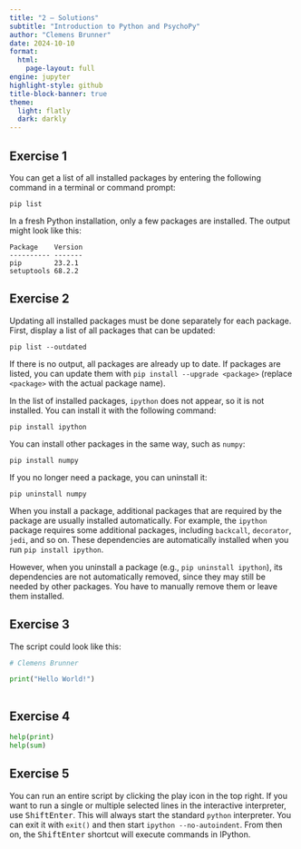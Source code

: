 ```yaml
---
title: "2 – Solutions"
subtitle: "Introduction to Python and PsychoPy"
author: "Clemens Brunner"
date: 2024-10-10
format:
  html:
    page-layout: full
engine: jupyter
highlight-style: github
title-block-banner: true
theme:
  light: flatly
  dark: darkly
---
```


## Exercise 1

You can get a list of all installed packages by entering the following command in a terminal or command prompt:

```
pip list
```

In a fresh Python installation, only a few packages are installed. The output might look like this:

```
Package    Version
---------- -------
pip        23.2.1
setuptools 68.2.2
```


## Exercise 2

Updating all installed packages must be done separately for each package. First, display a list of all packages that can be updated:

```
pip list --outdated
```

If there is no output, all packages are already up to date. If packages are listed, you can update them with `pip install --upgrade <package>` (replace `<package>` with the actual package name).

In the list of installed packages, `ipython` does not appear, so it is not installed. You can install it with the following command:

```
pip install ipython
```

You can install other packages in the same way, such as `numpy`:

```
pip install numpy
```

If you no longer need a package, you can uninstall it:

```
pip uninstall numpy
```

:::{.callout-note}
When you install a package, additional packages that are required by the package are usually installed automatically. For example, the `ipython` package requires some additional packages, including `backcall`, `decorator`, `jedi`, and so on. These dependencies are automatically installed when you run `pip install ipython`.

However, when you uninstall a package (e.g., `pip uninstall ipython`), its dependencies are not automatically removed, since they may still be needed by other packages. You have to manually remove them or leave them installed.
:::


## Exercise 3

The script could look like this:

```python
# Clemens Brunner

print("Hello World!")
 
```


## Exercise 4

```python
help(print)
help(sum)
```


## Exercise 5

You can run an entire script by clicking the play icon in the top right. If you want to run a single or multiple selected lines in the interactive interpreter, use <kbd>Shift</kbd><kbd>Enter</kbd>. This will always start the standard `python` interpreter. You can exit it with `exit()` and then start `ipython --no-autoindent`. From then on, the <kbd>Shift</kbd><kbd>Enter</kbd> shortcut will execute commands in IPython.
